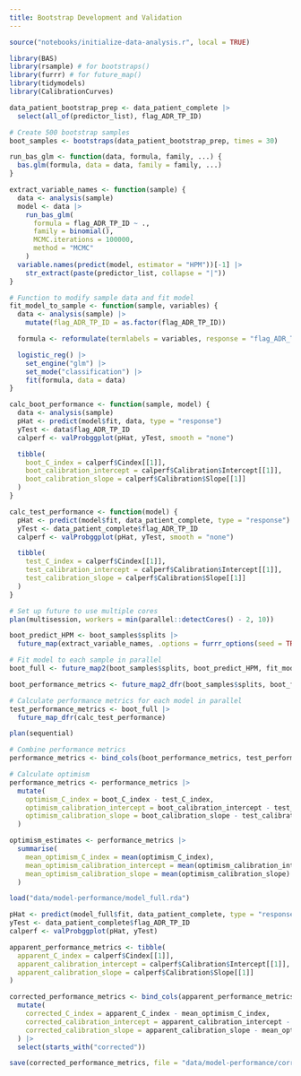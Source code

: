 ```yaml
---
title: Bootstrap Development and Validation
---
```


```r
source("notebooks/initialize-data-analysis.r", local = TRUE)
```

```r
library(BAS)
library(rsample) # for bootstraps()
library(furrr) # for future_map()
library(tidymodels)
library(CalibrationCurves)

data_patient_bootstrap_prep <- data_patient_complete |>
  select(all_of(predictor_list), flag_ADR_TP_ID)

# Create 500 bootstrap samples
boot_samples <- bootstraps(data_patient_bootstrap_prep, times = 30)

run_bas_glm <- function(data, formula, family, ...) {
  bas.glm(formula, data = data, family = family, ...)
}

extract_variable_names <- function(sample) {
  data <- analysis(sample)
  model <- data |>
    run_bas_glm(
      formula = flag_ADR_TP_ID ~ .,
      family = binomial(),
      MCMC.iterations = 100000,
      method = "MCMC"
    )
  variable.names(predict(model, estimator = "HPM"))[-1] |>
    str_extract(paste(predictor_list, collapse = "|"))
}

# Function to modify sample data and fit model
fit_model_to_sample <- function(sample, variables) {
  data <- analysis(sample) |>
    mutate(flag_ADR_TP_ID = as.factor(flag_ADR_TP_ID))

  formula <- reformulate(termlabels = variables, response = "flag_ADR_TP_ID")

  logistic_reg() |>
    set_engine("glm") |>
    set_mode("classification") |>
    fit(formula, data = data)
}

calc_boot_performance <- function(sample, model) {
  data <- analysis(sample)
  pHat <- predict(model$fit, data, type = "response")
  yTest <- data$flag_ADR_TP_ID
  calperf <- valProbggplot(pHat, yTest, smooth = "none")

  tibble(
    boot_C_index = calperf$Cindex[[1]],
    boot_calibration_intercept = calperf$Calibration$Intercept[[1]],
    boot_calibration_slope = calperf$Calibration$Slope[[1]]
  )
}

calc_test_performance <- function(model) {
  pHat <- predict(model$fit, data_patient_complete, type = "response")
  yTest <- data_patient_complete$flag_ADR_TP_ID
  calperf <- valProbggplot(pHat, yTest, smooth = "none")

  tibble(
    test_C_index = calperf$Cindex[[1]],
    test_calibration_intercept = calperf$Calibration$Intercept[[1]],
    test_calibration_slope = calperf$Calibration$Slope[[1]]
  )
}

# Set up future to use multiple cores
plan(multisession, workers = min(parallel::detectCores() - 2, 10))

boot_predict_HPM <- boot_samples$splits |>
  future_map(extract_variable_names, .options = furrr_options(seed = TRUE))

# Fit model to each sample in parallel
boot_full <- future_map2(boot_samples$splits, boot_predict_HPM, fit_model_to_sample)

boot_performance_metrics <- future_map2_dfr(boot_samples$splits, boot_full, calc_boot_performance)

# Calculate performance metrics for each model in parallel
test_performance_metrics <- boot_full |>
  future_map_dfr(calc_test_performance)

plan(sequential)

# Combine performance metrics
performance_metrics <- bind_cols(boot_performance_metrics, test_performance_metrics)

# Calculate optimism
performance_metrics <- performance_metrics |>
  mutate(
    optimism_C_index = boot_C_index - test_C_index,
    optimism_calibration_intercept = boot_calibration_intercept - test_calibration_intercept,
    optimism_calibration_slope = boot_calibration_slope - test_calibration_slope
  )

optimism_estimates <- performance_metrics |>
  summarise(
    mean_optimism_C_index = mean(optimism_C_index),
    mean_optimism_calibration_intercept = mean(optimism_calibration_intercept),
    mean_optimism_calibration_slope = mean(optimism_calibration_slope)
  )
```

```r
load("data/model-performance/model_full.rda")

pHat <- predict(model_full$fit, data_patient_complete, type = "response")
yTest <- data_patient_complete$flag_ADR_TP_ID
calperf <- valProbggplot(pHat, yTest)

apparent_performance_metrics <- tibble(
  apparent_C_index = calperf$Cindex[[1]],
  apparent_calibration_intercept = calperf$Calibration$Intercept[[1]],
  apparent_calibration_slope = calperf$Calibration$Slope[[1]]
)

corrected_performance_metrics <- bind_cols(apparent_performance_metrics, optimism_estimates) |>
  mutate(
    corrected_C_index = apparent_C_index - mean_optimism_C_index,
    corrected_calibration_intercept = apparent_calibration_intercept - mean_optimism_calibration_intercept,
    corrected_calibration_slope = apparent_calibration_slope - mean_optimism_calibration_slope
  ) |>
  select(starts_with("corrected"))
```

```r
save(corrected_performance_metrics, file = "data/model-performance/corrected_performance_metrics.rda")
```
